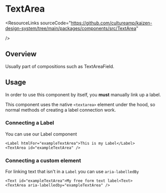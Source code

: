 
<Meta of={TextAreaStories} />

# TextArea

<ResourceLinks
  sourceCode="https://github.com/cultureamp/kaizen-design-system/tree/main/packages/components/src/TextArea"

/>

<KAIOInstallation exportNames="TextArea" />

## Overview

Usually part of compositions such as <LinkTo pageId="forms-textarea-textareafield">TextAreaField</LinkTo>.

<Canvas of={TextAreaStories.Playground} />
<Controls of={TextAreaStories.Playground} />

## Usage

In order to use this component by itself, you **must** manually link up a label.

This component uses the native `<textarea>` element under the hood, so normal methods of creating a label connection work.

### Connecting a Label

You can use our <LinkTo pageId="forms-label">Label</LinkTo> component

```
<Label htmlFor="exampleTextArea">This is my Label</Label>
<TextArea id="exampleTextArea" />
```

### Connecting a custom element
For linking text that isn't in a `Label` you can use `aria-labelledBy`

```
<Text id="exampleTextArea">My free form text label<Text>
<TextArea aria-labelledby="exampleTextArea" />
```

